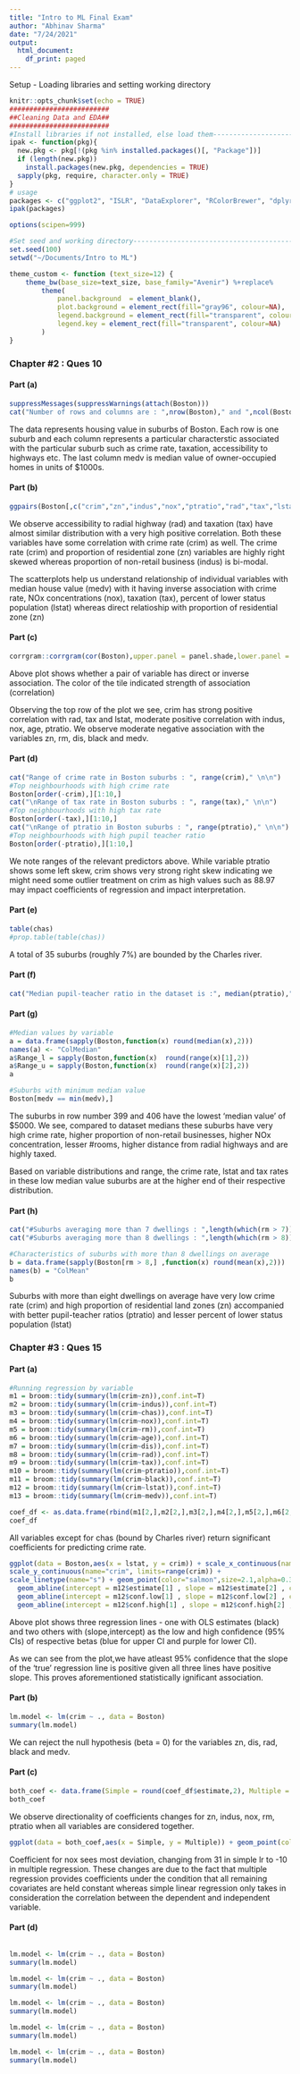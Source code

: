 ```yaml
---
title: "Intro to ML Final Exam"
author: "Abhinav Sharma"
date: "7/24/2021"
output:
  html_document:
    df_print: paged
---
```


Setup - Loading libraries and setting working directory
```r
knitr::opts_chunk$set(echo = TRUE)
#########################
##Cleaning Data and EDA##
#########################
#Install libraries if not installed, else load them-----------------------------
ipak <- function(pkg){
  new.pkg <- pkg[!(pkg %in% installed.packages()[, "Package"])]
  if (length(new.pkg)) 
    install.packages(new.pkg, dependencies = TRUE)
  sapply(pkg, require, character.only = TRUE)
}
# usage
packages <- c("ggplot2", "ISLR", "DataExplorer", "RColorBrewer", "dplyr", "data.table","rpart","randomForest","xgboost","DescTools","Hmisc","ggcorrplot","MASS","tidyverse","caret","precrec","GGally","corrgram","broom","purrr")
ipak(packages)

options(scipen=999)

#Set seed and working directory-------------------------------------------------
set.seed(100)
setwd("~/Documents/Intro to ML")

theme_custom <- function (text_size=12) { 
    theme_bw(base_size=text_size, base_family="Avenir") %+replace% 
        theme(
            panel.background  = element_blank(),
            plot.background = element_rect(fill="gray96", colour=NA), 
            legend.background = element_rect(fill="transparent", colour=NA),
            legend.key = element_rect(fill="transparent", colour=NA)
        )
}

```

### Chapter #2 : Ques 10

#### Part (a)
```r
suppressMessages(suppressWarnings(attach(Boston)))
cat("Number of rows and columns are : ",nrow(Boston)," and ",ncol(Boston)," respectively.\n")
```
The data represents housing value in suburbs of Boston. Each row is one suburb and each column represents a particular characterstic associated with the particular suburb such as crime rate, taxation, accessibility to highways etc. The last column medv is median value of owner-occupied homes in units of $1000s.

#### Part (b)
```r
ggpairs(Boston[,c("crim","zn","indus","nox","ptratio","rad","tax","lstat","medv")],progress = F ,aes(alpha=0.6))+theme_custom(text_size =10)+ theme(axis.text.x = element_text(angle = 90, vjust = 0.5, hjust=1))
```
We observe accessibility to radial highway (rad) and taxation (tax) have almost similar distribution with a very high positive correlation. Both these variables have some correlation with crime rate (crim) as well. 
The crime rate (crim) and proportion of residential zone (zn) variables are highly right skewed whereas proportion of non-retail business (indus) is bi-modal.

The scatterplots help us understand relationship of individual variables with median house value (medv) with it having inverse association with crime rate, NOx concentrations (nox), taxation (tax), percent of lower status population (lstat) whereas direct relatioship with proportion of residential zone (zn)

#### Part (c)
```r
corrgram::corrgram(cor(Boston),upper.panel = panel.shade,lower.panel = NULL)

```
Above plot shows whether a pair of variable has direct or inverse association. The color of the tile indicated strength of association (correlation)

Observing the top row of the plot we see, crim has strong positive correlation with rad, tax and lstat, moderate positive correlation with indus, nox, age, ptratio. We observe moderate negative association with the variables zn, rm, dis, black and medv.

#### Part (d)

```r
cat("Range of crime rate in Boston suburbs : ", range(crim)," \n\n")
#Top neighbourhoods with high crime rate
Boston[order(-crim),][1:10,]
cat("\nRange of tax rate in Boston suburbs : ", range(tax)," \n\n")
#Top neighbourhoods with high tax rate
Boston[order(-tax),][1:10,]
cat("\nRange of ptratio in Boston suburbs : ", range(ptratio)," \n\n")
#Top neighbourhoods with high pupil teacher ratio
Boston[order(-ptratio),][1:10,]


```
We note ranges of the relevant predictors above. While variable ptratio shows some left skew, crim shows very strong right skew indicating we might need some outlier treatment on crim as high values such as 88.97 may impact coefficients of regression and impact interpretation.

#### Part (e)
```r
table(chas)
#prop.table(table(chas))
```
A total of 35 suburbs (roughly 7%) are bounded by the Charles river.

#### Part (f)
```r
cat("Median pupil-teacher ratio in the dataset is :", median(ptratio),". \n")

```

#### Part (g)
```r

#Median values by variable
a = data.frame(sapply(Boston,function(x) round(median(x),2)))
names(a) <- "ColMedian"
a$Range_l = sapply(Boston,function(x)  round(range(x)[1],2))
a$Range_u = sapply(Boston,function(x)  round(range(x)[2],2))
a

#Suburbs with minimum median value 
Boston[medv == min(medv),]

```
The suburbs in row number 399 and 406 have the lowest 'median value' of $5000. We see, compared to dataset medians these suburbs have very high crime rate, higher proportion of non-retail businesses, higher NOx concentration, lesser #rooms, higher distance from radial highways and are highly taxed.

Based on variable distributions and range, the crime rate, lstat and tax rates in these low median value suburbs are at the higher end of their respective distribution. 


#### Part (h)
```r
cat("#Suburbs averaging more than 7 dwellings : ",length(which(rm > 7)),". \n")
cat("#Suburbs averaging more than 8 dwellings : ",length(which(rm > 8)),". \n")

#Characteristics of suburbs with more than 8 dwellings on average
b = data.frame(sapply(Boston[rm > 8,] ,function(x) round(mean(x),2)))
names(b) = "ColMean"
b
```
Suburbs with more than eight dwellings on average have very low crime rate (crim) and high proportion of residential land zones (zn) accompanied with better pupil-teacher ratios (ptratio) and lesser percent of lower status population (lstat)


### Chapter #3 : Ques 15

#### Part (a)
```r
#Running regression by variable
m1 = broom::tidy(summary(lm(crim~zn)),conf.int=T)
m2 = broom::tidy(summary(lm(crim~indus)),conf.int=T)
m3 = broom::tidy(summary(lm(crim~chas)),conf.int=T)
m4 = broom::tidy(summary(lm(crim~nox)),conf.int=T)
m5 = broom::tidy(summary(lm(crim~rm)),conf.int=T)
m6 = broom::tidy(summary(lm(crim~age)),conf.int=T)
m7 = broom::tidy(summary(lm(crim~dis)),conf.int=T)
m8 = broom::tidy(summary(lm(crim~rad)),conf.int=T)
m9 = broom::tidy(summary(lm(crim~tax)),conf.int=T)
m10 = broom::tidy(summary(lm(crim~ptratio)),conf.int=T)
m11 = broom::tidy(summary(lm(crim~black)),conf.int=T)
m12 = broom::tidy(summary(lm(crim~lstat)),conf.int=T)
m13 = broom::tidy(summary(lm(crim~medv)),conf.int=T)

coef_df <- as.data.frame(rbind(m1[2,],m2[2,],m3[2,],m4[2,],m5[2,],m6[2,],m7[2,],m8[2,],m9[2,],m10[2,],m11[2,],m12[2,],m13[2,]))
coef_df
```
All variables except for chas (bound by Charles river) return significant coefficients for predicting crime rate.
```r
ggplot(data = Boston,aes(x = lstat, y = crim)) + scale_x_continuous(name="lstat", limits=range(lstat)) +
scale_y_continuous(name="crim", limits=range(crim)) +
scale_linetype(name="s") + geom_point(color="salmon",size=2.1,alpha=0.35)+theme_custom() + 
  geom_abline(intercept = m12$estimate[1] , slope = m12$estimate[2] , color = "black" , size = 0.6 , alpha = 0.8 ) +
  geom_abline(intercept = m12$conf.low[1] , slope = m12$conf.low[2] , color = "purple" , size = 0.5 , linetype = 2 , alpha = 0.8) +
  geom_abline(intercept = m12$conf.high[1] , slope = m12$conf.high[2] , color = "blue" , size = 0.5 , linetype = 4 , alpha = 0.8)
```

Above plot shows three regression lines - one with OLS estimates (black) and two others with (slope,intercept) as the low and high confidence (95% CIs) of respective betas (blue for upper CI and purple for lower CI).

As we can see from the plot,we have atleast 95% confidence that the slope of the 'true' regression line is positive given all three lines have positive slope. This proves aforementioned statistically ignificant association.


#### Part (b)
```r
lm.model <- lm(crim ~ ., data = Boston)
summary(lm.model)

```
We can reject the null hypothesis (beta = 0) for the variables zn, dis, rad, black and medv.

#### Part (c)
```r
both_coef <- data.frame(Simple = round(coef_df$estimate,2), Multiple = round(lm.model$coefficients[2:length(lm.model$coefficients)],2)  )
both_coef
```
We observe directionality of coefficients changes for zn, indus, nox, rm, ptratio when all variables are considered together.

```r
ggplot(data = both_coef,aes(x = Simple, y = Multiple)) + geom_point(color="red",fill="black",size=2.5,alpha=0.5)+theme_custom()
```
Coefficient for nox sees most deviation, changing from 31 in simple lr to -10 in multiple regression. These changes are due to the fact that multiple regression provides coefficients under the condition that all remaining covariates are held constant whereas simple linear regression only takes in consideration the correlation between the dependent and independent variable.


#### Part (d)
```r


```


```r
lm.model <- lm(crim ~ ., data = Boston)
summary(lm.model)

```


```r
lm.model <- lm(crim ~ ., data = Boston)
summary(lm.model)

```


```r
lm.model <- lm(crim ~ ., data = Boston)
summary(lm.model)

```


```r
lm.model <- lm(crim ~ ., data = Boston)
summary(lm.model)

```


```r
lm.model <- lm(crim ~ ., data = Boston)
summary(lm.model)

```

